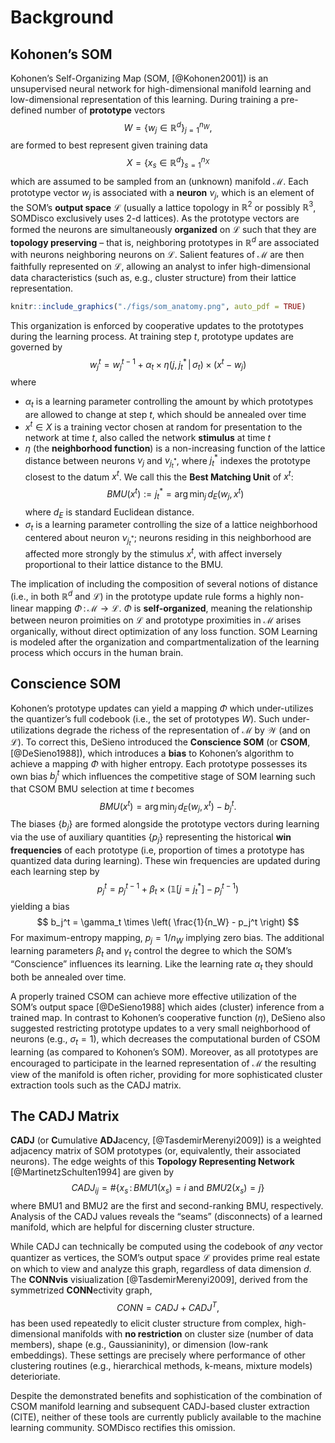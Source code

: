 # Background 

## Kohonen's SOM

Kohonen's Self-Organizing Map (SOM, [@Kohonen2001]) is an unsupervised neural network for high-dimensional manifold learning and low-dimensional representation of this learning. During training a pre-defined number of **prototype** vectors
$$W = \{w_j \in \mathbb{R}^d \}_{j=1}^{n_W}, $$ 
are formed to best represent given training data 
$$ X = \{x_s \in \mathbb{R}^d \}_{s=1}^{n_X} $$ 
which are assumed to be sampled from an (unknown) manifold $\mathcal{M}$.  Each prototype vector $w_j$ is associated with a **neuron** $\nu_j$, which is an element of the SOM's **output space** $\mathcal{L}$ (usually a lattice topology in $\mathbb{R}^2$ or possibly $\mathbb{R}^3$, SOMDisco exclusively uses 2-d lattices). As the prototype vectors are formed the neurons are simultaneously **organized** on $\mathcal{L}$ such that they are **topology preserving** -- that is, neighboring prototypes in $\mathbb{R}^d$ are associated with neurons neighboring neurons on $\mathcal{L}$.  Salient features of $\mathcal{M}$ are then faithfully represented on $\mathcal{L}$, allowing an analyst to infer high-dimensional data characteristics (such as, e.g., cluster structure) from their lattice representation.  

```r
knitr::include_graphics("./figs/som_anatomy.png", auto_pdf = TRUE)
```

This organization is enforced by cooperative updates to the prototypes during the learning process. At training step $t$, prototype updates are governed by 
$$ w_j^{t} = w_j^{t-1} + \alpha_t \times \eta(j, j^*_t \, | \, \sigma_t) \times (x^t - w_j) $$ 
where 

+ $\alpha_t$ is a learning parameter controlling the amount by which prototypes are allowed to change at step $t$, which should be annealed over time
+ $x^t \in X$ is a training vector chosen at random for presentation to the network at time $t$, also called the network **stimulus** at time $t$
+ $\eta$ (the **neighborhood function**) is a non-increasing function of the lattice distance between neurons $\nu_j$ and $\nu_{j^*_t}$, where $j^*_t$ indexes the prototype closest to the datum $x^t$. We call this the **Best Matching Unit** of $x^t$: 
$$ BMU(x^t) := j^*_t = \arg\min_j \, d_E(w_j, x^t) $$
where $d_E$ is standard Euclidean distance.  
+ $\sigma_t$ is a learning parameter controlling the size of a lattice neighborhood centered about neuron $\nu_{j^*_t}$; neurons residing in this neighborhood are affected more strongly by the stimulus $x^t$, with affect inversely proportional to their lattice distance to the BMU. 

The implication of including the composition of several notions of distance (i.e., in both $\mathbb{R}^d$ and $\mathcal{L}$) in the prototype update rule forms a highly non-linear mapping $\Phi \, : \, \mathcal{M} \to \mathcal{L}$. $\Phi$ is **self-organized**, meaning the relationship between neuron proimities on $\mathcal{L}$ and prototype proximities in $\mathcal{M}$ arises organically, without direct optimization of any loss function. SOM Learning is modeled after the organization and compartmentalization of the learning process which occurs in the human brain. 


## Conscience SOM 

Kohonen's prototype updates can yield a mapping $\Phi$ which under-utilizes the quantizer's full codebook (i.e., the set of prototypes $W$).  Such under-utilizations degrade the richess of the representation of $\mathcal{M}$ by $\mathcal{W}$ (and on $\mathcal{L}$).  To correct this, DeSieno introduced the **Conscience SOM** (or **CSOM**, [@DeSieno1988]), which introduces a **bias** to Kohonen's algorithm to achieve a mapping $\Phi$ with higher entropy. Each prototype possesses its own bias $b_j^t$ which influences the competitive stage of SOM learning such that CSOM BMU selection at time $t$ becomes 
$$ BMU(x^t) = \arg\min_j \, d_E(w_j, x^t) - b_j^t.$$ 
The biases $\{b_j\}$ are formed alongside the prototype vectors during learning via the use of auxiliary quantities $\{p_j\}$ representing the historical **win frequencies** of each prototype (i.e, proportion of times a prototype has quantized data during learning). These win frequencies are updated during each learning step by 
$$ p_j^t = p_j^{t-1} + \beta_t \times (\mathbb{1}[j = j^*_t] - p_j^{t-1}) $$
yielding a bias 
$$ b_j^t = \gamma_t \times \left( \frac{1}{n_W} - p_j^t \right) $$
For maximum-entropy mapping, $p_j = 1 / n_W$ implying zero bias.  The additional learning parameters $\beta_t$ and $\gamma_t$ control the degree to which the SOM's "Conscience" influences its learning. Like the learning rate $\alpha_t$ they should both be annealed over time. 

A properly trained CSOM can achieve more effective utilization of the SOM's output space [@DeSieno1988] which aides (cluster) inference from a trained map.  In contrast to Kohonen's cooperative function ($\eta$), DeSieno also suggested restricting prototype updates to a very small neighborhood of neurons (e.g., $\sigma_t = 1$), which decreases the computational burden of CSOM learning (as compared to Kohonen's SOM). Moreover, as all prototypes are encouraged to participate in the learned representation of $\mathcal{M}$ the resulting view of the manifold is often richer, providing for more sophisticated cluster extraction tools such as the CADJ matrix.  

## The CADJ Matrix 

**CADJ** (or **C**umulative **ADJ**acency, [@TasdemirMerenyi2009]) is a weighted adjacency matrix of SOM prototypes (or, equivalently, their associated neurons). The edge weights of this **Topology Representing Network** [@MartinetzSchulten1994] are given by 
$$ CADJ_{ij} = \# \{x_s \, : \, BMU1(x_s) = i \text{ and } BMU2(x_s) = j \} $$
where BMU1 and BMU2 are the first and second-ranking BMU, respectively. Analysis of the CADJ values reveals the "seams" (disconnects) of a learned manifold, which are helpful for discerning cluster structure. 

While CADJ can technically be computed using the codebook of *any* vector quantizer as vertices, the SOM's output space $\mathcal{L}$ provides prime real estate on which to view and analyze this graph, regardless of data dimension $d$.  The **CONNvis** visiualization [@TasdemirMerenyi2009], derived from the symmetrized **CONN**ectivity graph, 
$$CONN = CADJ + CADJ^T,$$
has been used repeatedly to elicit cluster structure from complex, high-dimensional manifolds with **no restriction** on cluster size (number of data members), shape (e.g., Gaussianinity), or dimension (low-rank embeddings). These settings are precisely where performance of other clustering routines (e.g., hierarchical methods, k-means, mixture models) deterioriate.  

Despite the demonstrated benefits and sophistication of the combination of CSOM manifold learning and subsequent CADJ-based cluster extraction (CITE), neither of these tools are currently publicly available to the machine learning community. SOMDisco rectifies this omission.  

